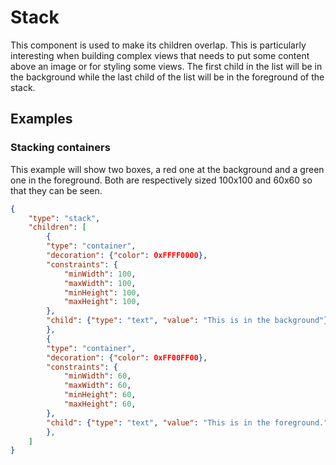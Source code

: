 
# Stack

This component is used to make its children overlap. This is particularly interesting when building complex views that needs to put some content above an image or for styling some views.
The first child in the list will be in the background while the last child of the list will be in the foreground of the stack.

## Examples

### Stacking containers

This example will show two boxes, a red one at the background and a green one in the foreground. Both are respectively sized 100x100 and 60x60 so that they can be seen.

```json
{
    "type": "stack",
    "children": [
        {
        "type": "container",
        "decoration": {"color": 0xFFFF0000},
        "constraints": {
            "minWidth": 100,
            "maxWidth": 100,
            "minHeight": 100,
            "maxHeight": 100,
        },
        "child": {"type": "text", "value": "This is in the background"}
        },
        {
        "type": "container",
        "decoration": {"color": 0xFF00FF00},
        "constraints": {
            "minWidth": 60,
            "maxWidth": 60,
            "minHeight": 60,
            "maxHeight": 60,
        },
        "child": {"type": "text", "value": "This is in the foreground."}
        },
    ]
}
```

<PropertyTable schema={stackSchema}/>
